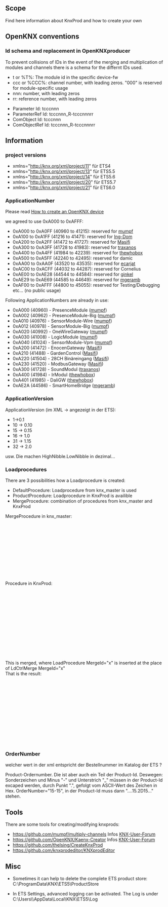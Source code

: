 == Scope ==
Find here information about KnxProd and how to create your own

== OpenKNX conventions ==

=== Id schema and replacement in OpenKNXproducer ===

To prevent collisions of IDs in the event of the merging and multiplication of modules and channels there is a schema for the differnt IDs used.

* t or %T%: The module id in the specific device-fw
* ccc or %CCC%: channel number, with leading zeros. "000" is reserved for module-specific usage
* nnn: number, with leading zeros
* rr: reference number, with leading zeros


* Parameter Id: tcccnnn
* ParameterRef Id: tcccnnn_R-tcccnnnrr
* ComObject Id: tcccnnn
* ComObjectRef Id: tcccnnn_R-tcccnnnrr

== Information ==

=== project versions ===

* xmlns="http://knx.org/xml/project/11" für ETS4
* xmlns="http://knx.org/xml/project/13" für ETS5.5
* xmlns="http://knx.org/xml/project/14" für ETS5.6
* xmlns="http://knx.org/xml/project/20" für ETS5.7
* xmlns="http://knx.org/xml/project/21" für ETS6.0

=== ApplicationNumber ===

Please read [[How to create an OpenKNX device]]

we agreed to use 0xA000 to 0xAFFF:

* 0xA000 to 0xA0FF (40960 to 41215): reserved for [https://github.com/mumpf mumpf]
* 0xA100 to 0xA1FF (41216 to 41471): reserved for [https://github.com/Ing-Dom Ing-Dom]
* 0xA200 to 0xA2FF (41472 to 41727): reserved for [https://github.com/Smart-MF Masifi]
* 0xA300 to 0xA3FF (41728 to 41983): reserved for [https://github.com/traxanos traxanos]
* 0xA400 to 0xA4FF (41984 to 42239): reserved for [https://github.com/thewhobox thewhobox]
* 0xA500 to 0xA5FF (42240 to 42495): reserved for damic
* 0xAA00 to 0xAA0F (43520 to 43535): reserved for [https://github.com/ecarjat ecarjat]
* 0xAC00 to 0xACFF (44032 to 44287): reserved for Cornelius 
* 0xAE00 to 0xAE28 (44544 to 44584): reserved for [https://github.com/ginkel ginkel]
* 0xAE29 to 0xAE69 (44585 to 44649): reserved for [https://github.com/mgeramb mgeramb]
* 0xAF00 to 0xAFFF (44800 to 45055): reserved for Testing/Debugging etc... (no public usage)

Following ApplicationNumbers are already in use:

* 0xA000 (40960) - PresenceModule ([https://github.com/mumpf mumpf])
* 0xA002 (40962) - PresenceModule-Big ([https://github.com/mumpf mumpf])
* 0xA010 (40976) - SensorModule-Wire ([https://github.com/mumpf mumpf])
* 0xA012 (40978) - SensorModule-Big ([https://github.com/mumpf mumpf])
* 0xA020 (40992) - OneWireGateway ([https://github.com/mumpf mumpf])
* 0xA030 (41008) - LogicModule ([https://github.com/mumpf mumpf])
* 0xA040 (41024) - SensorModule-Vpm ([https://github.com/mumpf mumpf])
* 0xA200 (41472) - EnocenGateway ([https://github.com/Smart-MF Masifi])
* 0xA210 (41488) - GardenControl ([https://github.com/Smart-MF Masifi])
* 0xA220 (41504) - 28CH Binäreingang ([https://github.com/Smart-MF Masifi])
* 0xA230 (41520) - ModbusGateway ([https://github.com/Smart-MF Masifi])
* 0xA300 (41728) - SoundModul ([https://github.com/traxanos traxanos])
* 0xA400 (41984) - IrModul ([https://github.com/thewhobox thewhobox])
* 0xA401 (41985) - DaliGW ([https://github.com/thewhobox thewhobox])
* 0xAE2A (44586) - SmartHomeBridge ([https://github.com/mgeramb mgeramb])

=== ApplicationVersion ===
ApplicationVersion (im XML -> angezeigt in der ETS):
* 1->0.1
* 10 -> 0.10
* 15 -> 0.15
* 16 -> 1.0
* 31 -> 1.15
* 32 -> 2.0
usw. Die machen HighNibble.LowNibble in dezimal...


=== Loadprocedures ===

There are 3 possibilities how a Loadprocedure is created:
* DefaultProcedure: Loadprocedure from knx_master is used
* ProductProcedure: Loadprocedure in KnxProd is availible
* MergeProcedure: combination of procedures from knx_master and KnxProd


MergeProcedure in knx_master:
  <Procedure ProcedureType="Load" ProcedureSubType="ap1" Access="remote local2">
    <LdCtrlConnect />
    <LdCtrlMerge MergeId="1" />
    <LdCtrlUnload LsmIdx="4" />
    <LdCtrlUnload LsmIdx="3" />
    <LdCtrlUnload LsmIdx="2" />
    <LdCtrlUnload LsmIdx="1" />
    <LdCtrlLoad LsmIdx="4" />
    <LdCtrlMerge MergeId="4" />
    <LdCtrlMerge MergeId="5" />
  </Procedure>
Procedure in KnxProd:
  <LoadProcedures>
    <LoadProcedure MergeId="5">
      <LdCtrlWriteRelMem ObjIdx="4" Offset="0" Size="256" Verify="false" />
    </LoadProcedure>
    <LoadProcedure MergeId="4">
      <LdCtrlRelSegment LsmIdx="4" Size="256" Mode="0" Fill="0" />
    </LoadProcedure>
    <LoadProcedure MergeId="1">
      <LdCtrlCompareProp InlineData="00FA020723" ObjIdx="4" PropId="13">
        <OnError Cause="CompareMismatch" MessageRef="M-00FA_A-0207-23-E298_M-1" />
      </LdCtrlCompareProp>
    </LoadProcedure>
  </LoadProcedures>
This is merged, where LoadProcedure MergeId="x"  is inserted at the place of LdCtrlMerge MergeId="x"<br>
That is the result:
  <Procedure ProcedureType="Load" ProcedureSubType="ap1" Access="remote local2">
    <LdCtrlConnect />
    <LdCtrlCompareProp InlineData="00FA020723" ObjIdx="4" PropId="13">
      <OnError Cause="CompareMismatch" MessageRef="M-00FA_A-0207-23-E298_M-1" />
    </LdCtrlCompareProp>
    <LdCtrlUnload LsmIdx="4" />
    <LdCtrlUnload LsmIdx="3" />
    <LdCtrlUnload LsmIdx="2" />
    <LdCtrlUnload LsmIdx="1" />
    <LdCtrlLoad LsmIdx="4" />
    <LdCtrlRelSegment LsmIdx="4" Size="256" Mode="0" Fill="0" />
    <LdCtrlWriteRelMem ObjIdx="4" Offset="0" Size="256" Verify="false" />
  </Procedure>

=== OrderNumber ===

welcher wert in der xml entspricht der Bestellnummer im Katalog der ETS ?

Product-Ordernumber. Die ist aber auch ein Teil der Product-Id.
Deswegen: Sonderzeichen und Minus "-" und Unterstrich "_" müssen in der Product-Id excaped werden, durch Punkt ".", gefolgt vom ASCII-Wert des Zeichen in Hex.
OrderNumber="15-15", in der Product-Id muss dann "....15.2D15..." stehen.


== Tools ==

There are some tools for creating/modifying knxprods:

* [[https://github.com/mumpf/multiply-channels]] Infos [https://knx-user-forum.de/forum/%C3%B6ffentlicher-bereich/knx-eib-forum/diy-do-it-yourself/1414532-commandline-tool-f%C3%BCr-knx-mit-ets-projekt KNX-User-Forum]
* [[https://github.com/OpenKNX/Kaenx-Creator]] Infos [https://knx-user-forum.de/forum/projektforen/openknx/1778683-kaenx-creator-erstelle-knx-produktdatenbanken-mit-gui KNX-User-Forum]
* [[https://github.com/thelsing/CreateKnxProd]]
* [[https://github.com/knxprodeditor/KNXprodEditor]]

== Misc ==

* Sometimes it can help to delete the complete ETS product store: C:\ProgramData\KNX\ETS5\ProductStore

* In ETS Settings, advanced logging can be activated. The Log is under C:\Users\<username>\AppData\Local\KNX\ETS5\Log
